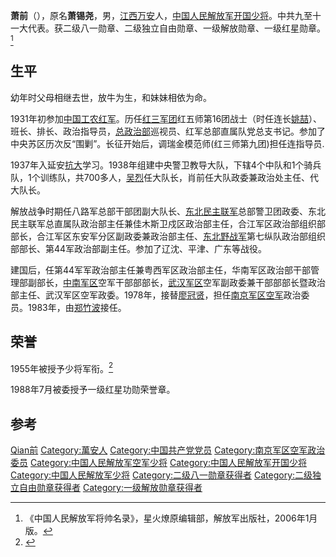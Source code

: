 {{Otheruses|other=名为萧前的其他人物|萧前}}

'''萧前'''（{{bd|1916年||2001年|3月18日}}），原名'''萧锡尧'''，男，[[江西|江西]][[万安县|万安]]人，[[中国人民解放军开国少将|中国人民解放军开国少将]]。中共九至十一大代表。获二级八一勋章、二级独立自由勋章、一级解放勋章、一级红星勋章。<ref>《中国人民解放军将帅名录》，星火燎原编辑部，解放军出版社，2006年1月版。</ref>

== 生平 ==
幼年时父母相继去世，放牛为生，和妹妹相依为命。

1931年初参加[[中国工农红军|中国工农红军]]。历任[[红三军团|红三军团]]红五师第16团战士（时任连长[[姚喆|姚喆]]）、班长、排长、政治指导员，[[总政治部|总政治部]]巡视员、红军总部直属队党总支书记。参加了中央苏区历次反“围剿”。长征开始后，调瑞金模范师(红三师第九团)担任连指导员.

1937年入延安[[抗大|抗大]]学习。1938年组建中央警卫教导大队，下辖4个中队和1个骑兵队，1个训练队，共700多人，[[吴烈|吴烈]]任大队长，肖前任大队政委兼政治处主任、代大队长。

解放战争时期任八路军总部干部团副大队长、[[东北民主联军|东北民主联军]]总部警卫团政委、东北民主联军总直属队政治部主任兼佳木斯卫戍区政治部主任，合江军区政治部组织部部长，合江军区东安军分区副政委兼政治部主任、[[东北野战军|东北野战军]]第七纵队政治部组织部部长、第44军政治部副主任。参加了辽沈、平津、广东等战役。

建国后，任第44军军政治部主任兼粤西军区政治部主任，华南军区政治部干部管理部副部长，[[中南军区|中南军区]]空军干部部部长，[[武汉军区|武汉军区]]空军副政委兼干部部部长暨政治部主任、武汉军区空军政委。1978年，接替[[廖冠贤|廖冠贤]]，担任[[南京军区空军|南京军区空军]]政治委员。1983年，由[[郑竹波|郑竹波]]接任。

== 荣誉 ==
1955年被授予少将军衔。<ref>{{cite news|title=揭秘：中共首批开国将军的级别是怎样划分的？|url=http://msn.news.ifeng.com/history/jishi/detail_2010_06/13/1620383_0.shtml|accessdate=2012-06-15|newspaper=凤凰网（转自摘自《党史博览》2010年第5期）|date=2010-06-13|deadurl=yes|archiveurl=https://web.archive.org/web/20120620091504/http://msn.news.ifeng.com/history/jishi/detail_2010_06/13/1620383_0.shtml|archivedate=2012-06-20}}</ref>

1988年7月被委授予一级红星功勋荣誉章。

== 参考 ==
{{reflist}}

{{start box}}
{{s-mil}}
{{succession box|[[廖冠贤|廖冠贤]]|[[郑竹波|郑竹波]]|[[中国人民解放军南京军区空军|中国人民解放军南京军区空军]]政治委员|1978年1月－1983年5月}}
{{end box}}

{{Authority control}}
{{DEFAULTSORT:Xiao萧}}
[[Category:蕭姓|Qian前]]
[[Category:萬安人|Category:萬安人]]
[[Category:中国共产党党员|Category:中国共产党党员]]
[[Category:南京军区空军政治委员|Category:南京军区空军政治委员]]
[[Category:中国人民解放军空军少将|Category:中国人民解放军空军少将]]
[[Category:中国人民解放军开国少将|Category:中国人民解放军开国少将]]
[[Category:中国人民解放军少将|Category:中国人民解放军少将]]
[[Category:二级八一勋章获得者|Category:二级八一勋章获得者]]
[[Category:二级独立自由勋章获得者|Category:二级独立自由勋章获得者]]
[[Category:一级解放勋章获得者|Category:一级解放勋章获得者]]